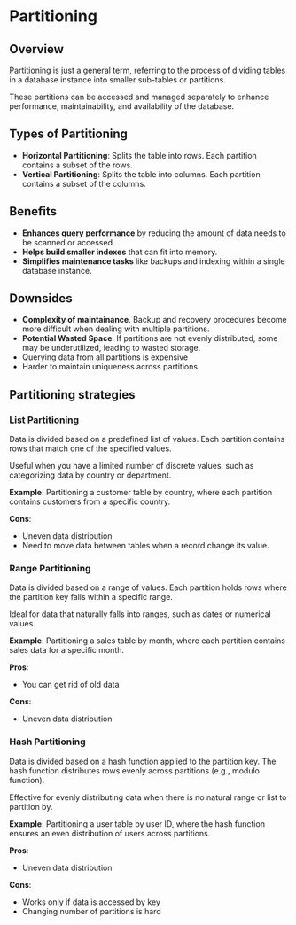 # Partitioning

## Overview

Partitioning is just a general term, referring to the process of dividing tables in a database instance into smaller sub-tables or partitions.

These partitions can be accessed and managed separately to enhance performance, maintainability, and availability of the database.


## Types of Partitioning

- **Horizontal Partitioning**: Splits the table into rows. Each partition contains a subset of the rows.
- **Vertical Partitioning**: Splits the table into columns. Each partition contains a subset of the columns.


## Benefits

- **Enhances query performance** by reducing the amount of data needs to be scanned or accessed.
- **Helps build smaller indexes** that can fit into memory.
- **Simplifies maintenance tasks** like backups and indexing within a single database instance.


## Downsides

- **Complexity of maintainance**. Backup and recovery procedures become more difficult when dealing with multiple partitions.
- **Potential Wasted Space**. If partitions are not evenly distributed, some may be underutilized, leading to wasted storage.
- Querying data from all partitions is expensive
- Harder to maintain uniqueness across partitions


## Partitioning strategies

### List Partitioning

Data is divided based on a predefined list of values. Each partition contains rows that match one of the specified values.

Useful when you have a limited number of discrete values, such as categorizing data by country or department.

**Example**: Partitioning a customer table by country, where each partition contains customers from a specific country.

**Cons**:
- Uneven data distribution
- Need to move data between tables when a record change its value.


### Range Partitioning

Data is divided based on a range of values. Each partition holds rows where the partition key falls within a specific range.

Ideal for data that naturally falls into ranges, such as dates or numerical values.

**Example**: Partitioning a sales table by month, where each partition contains sales data for a specific month.

**Pros**:
- You can get rid of old data

**Cons**:
- Uneven data distribution


### Hash Partitioning

Data is divided based on a hash function applied to the partition key. The hash function distributes rows evenly across partitions (e.g., modulo function).

Effective for evenly distributing data when there is no natural range or list to partition by.

**Example**: Partitioning a user table by user ID, where the hash function ensures an even distribution of users across partitions.

**Pros**:
- Uneven data distribution

**Cons**:
- Works only if data is accessed by key
- Changing number of partitions is hard
